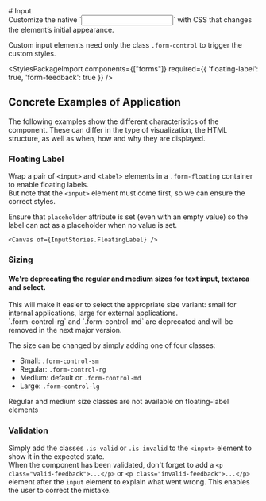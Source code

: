 
<Meta of={InputStories} />

<div className="docs-title">
  # Input

  <nav>
    <link-design of={JSON.stringify(InputStories)}></link-design>
  </nav>
</div>

<div className="lead">
  Customize the native `<input>` with CSS that changes the element’s initial appearance.
</div>

Custom input elements need only the class `.form-control` to trigger the custom styles.

<Canvas sourceState="shown" of={InputStories.Default} />
<div className="hide-col-default">
  <Controls of={InputStories.Default} />
</div>

<StylesPackageImport components={["forms"]} required={{ 'floating-label': true, 'form-feedback': true }} />

## Concrete Examples of Application

The following examples show the different characteristics of the component. These can differ in the type of visualization, the HTML structure, as well as when, how and why they are displayed.

### Floating Label

Wrap a pair of `<input>` and `<label>` elements in a `.form-floating` container to enable floating labels.<br/>
But note that the `<input>` element must come first, so we can ensure the correct styles.

Ensure that `placeholder` attribute is set (even with an empty value) so the label can act as a placeholder when no value is set.

    <Canvas of={InputStories.FloatingLabel} />

### Sizing

<div className="alert alert-warning">
  <h4 className="alert-heading">We're deprecating the regular and medium sizes for text input, textarea and select.</h4>
  <p className="mt-0">This will make it easier to select the appropriate size variant: small for internal applications, large for external applications.<br />
    `.form-control-rg` and `.form-control-md` are deprecated and will be removed in the next major version.</p>
</div>

The size can be changed by simply adding one of four classes:

- Small: `.form-control-sm`
- Regular: `.form-control-rg`
- Medium: default or `.form-control-md`
- Large: `.form-control-lg`

<div className="alert alert-info">
  Regular and medium size classes are not available on floating-label elements
</div>

<Canvas of={InputStories.Size} />

### Validation

Simply add the classes `.is-valid` or `.is-invalid` to the `<input>` element to show it in the expected state.<br/>
When the component has been validated, don't forget to add a `<p class="valid-feedback">...</p>` or `<p class="invalid-feedback">...</p>` element after the `input` element to explain what went wrong. This enables the user to correct the mistake.

<Canvas of={InputStories.Validation} />
